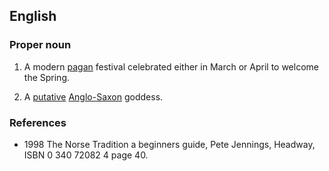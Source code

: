 ==English==

===Proper noun===
{{en-noun|-}}
{{wikipedia}}
# {{context|paganism}} A modern [[pagan]] festival celebrated either in March or April to welcome the Spring.  
# A [[putative]] [[Anglo-Saxon]] goddess.

===References===
*1998 The Norse Tradition a beginners guide, Pete Jennings, Headway, ISBN 0 340 72082 4 page 40.